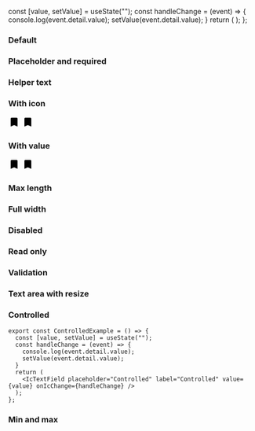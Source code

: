 
<Meta title="React Components/Text field" component={IcTextField} />

<Description markdown={readme} />

  const [value, setValue] = useState("");
  const handleChange = (event) => {
    console.log(event.detail.value);
    setValue(event.detail.value);
  }
  return (
    <IcTextField placeholder="Controlled" label="Controlled" value={value} onIcChange={handleChange} />
  );
};

### Default

<Canvas>
  <Story name="Default">
    <IcTextField label="What is your favourite coffee?" />
    <IcTextField rows="6" label="What is your favourite coffee?" />
  </Story>
</Canvas>

### Placeholder and required

<Canvas>
  <Story name="Placeholder and required">
    <IcTextField label="What is your favourite coffee?" required
          placeholder="Placeholder" />
    <IcTextField rows="6" label="What is your favourite coffee?" required
          placeholder="Placeholder"/>
  </Story>
</Canvas>

### Helper text

<Canvas>
  <Story name="Helper text">
    <IcTextField label="What is your favourite coffee?" required
          placeholder="Placeholder"
          helperText="Such as Arabica, Robusta or Liberica"
    />
    <IcTextField rows="6" label="What is your favourite coffee?" required
          placeholder="Placeholder"
          helperText="Such as Arabica, Robusta or Liberica"
    />   
  </Story>
</Canvas>

### With icon

<Canvas>
  <Story name="With icon">
    <IcTextField label="What is your favourite coffee?" required
          placeholder="Placeholder"
          helperText="Such as Arabica, Robusta or Liberica"
    >
      <svg
        slot="icon"
        xmlns="http://www.w3.org/2000/svg"
        height="24px"
        viewBox="0 0 24 24"
        width="24px"
        fill="#000000"
      >
        <path d="M0 0h24v24H0z" fill="none" />
        <path
          d="M17 3H7c-1.1 0-1.99.9-1.99 2L5 21l7-3 7 3V5c0-1.1-.9-2-2-2z"
        />
      </svg>
    </IcTextField>
    <IcTextField rows="6" label="What is your favourite coffee?" required
          placeholder="Placeholder"
          helperText="Such as Arabica, Robusta or Liberica"
    >
     <svg
        slot="icon"
        xmlns="http://www.w3.org/2000/svg"
        height="24px"
        viewBox="0 0 24 24"
        width="24px"
        fill="#000000"
      >
        <path d="M0 0h24v24H0z" fill="none" />
        <path
          d="M17 3H7c-1.1 0-1.99.9-1.99 2L5 21l7-3 7 3V5c0-1.1-.9-2-2-2z"
        />
      </svg>
    </IcTextField>   
  </Story>
</Canvas>

### With value

<Canvas>
  <Story name="With value">
    <IcTextField value="Arabica" label="What is your favourite coffee?" required
          placeholder="Placeholder"
          helperText="Such as Arabica, Robusta or Liberica"
    >
      <svg
        slot="icon"
        xmlns="http://www.w3.org/2000/svg"
        height="24px"
        viewBox="0 0 24 24"
        width="24px"
        fill="#000000"
      >
        <path d="M0 0h24v24H0z" fill="none" />
        <path
          d="M17 3H7c-1.1 0-1.99.9-1.99 2L5 21l7-3 7 3V5c0-1.1-.9-2-2-2z"
        />
      </svg>
    </IcTextField>
    <IcTextField rows="6" value="Arabica" label="What is your favourite coffee?" required
          placeholder="Placeholder"
          helperText="Such as Arabica, Robusta or Liberica"
    >
     <svg
        slot="icon"
        xmlns="http://www.w3.org/2000/svg"
        height="24px"
        viewBox="0 0 24 24"
        width="24px"
        fill="#000000"
      >
        <path d="M0 0h24v24H0z" fill="none" />
        <path
          d="M17 3H7c-1.1 0-1.99.9-1.99 2L5 21l7-3 7 3V5c0-1.1-.9-2-2-2z"
        />
      </svg>
    </IcTextField>   
  </Story>
</Canvas>

### Max length

<Canvas>
  <Story name="Max length">
    <IcTextField maxLength="25" value="Arabica" label="What is your favourite coffee?" required
          placeholder="Placeholder"
          helperText="Such as Arabica, Robusta or Liberica"
    />
    <IcTextField rows="6" maxLength="25" value="Arabica" label="What is your favourite coffee?" required
          placeholder="Placeholder"
          helperText="Such as Arabica, Robusta or Liberica"
    />   
  </Story>
</Canvas>

### Full width 

<Canvas>
  <Story name="Full width">
    <IcTextField fullWidth="true" maxLength="25" value="Arabica" label="What is your favourite coffee?" required
          placeholder="Placeholder"
          helperText="Such as Arabica, Robusta or Liberica"
    />
    <IcTextField fullWidth="true" true="6" maxLength="25" value="Arabica" label="What is your favourite coffee?" required
          placeholder="Placeholder"
          helperText="Such as Arabica, Robusta or Liberica"
    />   
  </Story>
</Canvas>

### Disabled 

<Canvas>
  <Story name="Disabled">
    <IcTextField disabled maxLength="25" value="Arabica" label="What is your favourite coffee?" required
          placeholder="Placeholder"
          helperText="Such as Arabica, Robusta or Liberica"
    />
    <IcTextField rows="6" disabled maxLength="25" value="Arabica" label="What is your favourite coffee?" required
          placeholder="Placeholder"
          helperText="Such as Arabica, Robusta or Liberica"
    />   
  </Story>
</Canvas>


### Read only 

<Canvas>
  <Story name="Read only">
    <IcTextField readonly maxLength="25" value="Arabica" label="What is your favourite coffee?" required
          placeholder="Placeholder"
          helperText="Such as Arabica, Robusta or Liberica"
    />
    <IcTextField rows="6" readonly  maxLength="25" value="Arabica" label="What is your favourite coffee?" required
          placeholder="Placeholder"
          helperText="Such as Arabica, Robusta or Liberica"
    />   
  </Story>
</Canvas>

### Validation

<Canvas>
  <Story name="Validation">
    <IcTextField maxLength="25" value="Arabica" label="What is your favourite coffee?" required
          helperText="Such as Arabica, Robusta or Liberica" validationStatus="success" validationText="Good choice!"
    />
    <IcTextField rows="6" maxLength="25" value="Arabica" label="What is your favourite coffee?" required
          helperText="Such as Arabica, Robusta or Liberica" validationStatus="success" validationText="Good choice!"
    />
    <IcTextField maxLength="25" value="Arabica" label="What is your favourite coffee?" required
          helperText="Such as Arabica, Robusta or Liberica" validationStatus="success" validationText="Good choice!" validationInline
    />
    <IcTextField maxLength="25" small value="Arabica" label="What is your favourite coffee?" required
          helperText="Such as Arabica, Robusta or Liberica" validationStatus="success" validationText="Good choice!" validationInline
    />    
    <IcTextField maxLength="25" value="Arabica" label="What is your favourite coffee?" required
          helperText="Such as Arabica, Robusta or Liberica" validationStatus="warning" validationText="A very long warning message to test if wrapping works"
    />
    <IcTextField rows="6" maxLength="25" value="Arabica" label="What is your favourite coffee?" required
          helperText="Such as Arabica, Robusta or Liberica" validationStatus="warning" validationText="A very long warning message to test if wrapping works"
    />   
    <IcTextField maxLength="25" value="Tea" label="What is your favourite coffee?" required
          helperText="Such as Arabica, Robusta or Liberica" validationStatus="error" validationText="Now it has really gone to (coffee) pot"
    />
    <IcTextField rows="6" maxLength="25" value="Tea" label="What is your favourite coffee?" required
          helperText="Such as Arabica, Robusta or Liberica" validationStatus="error" validationText="Now it has really gone to (coffee) pot"
    />
  </Story>
  
</Canvas>


### Text area with resize

<Canvas>
  <Story name="Text area with resize">
    <IcTextField rows="6" maxLength="25" value="Arabica" label="What is your favourite coffee?" required
          placeholder="Placeholder"
          helperText="Such as Arabica, Robusta or Liberica"
          resize
          small
    />   
  </Story>
</Canvas>

### Controlled

```
export const ControlledExample = () => {
  const [value, setValue] = useState("");
  const handleChange = (event) => {
    console.log(event.detail.value);
    setValue(event.detail.value);
  }
  return (
    <IcTextField placeholder="Controlled" label="Controlled" value={value} onIcChange={handleChange} />
  );
};
```

<Canvas>
  <Story name="Controlled">
    <ControlledExample />
  </Story>
</Canvas>


### Min and max

<Canvas>
  <Story name="Min and max">
    <IcTextField inputmode="numeric" label="How many coffees do you want?" type="number" min={1} max={4} />
  </Story>
</Canvas>
